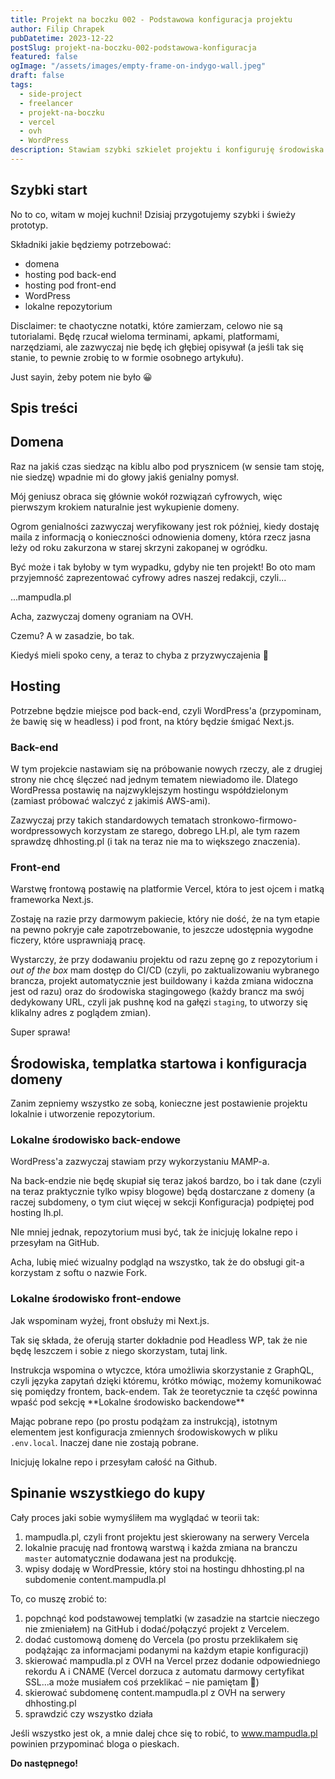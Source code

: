 ```yaml
---
title: Projekt na boczku 002 - Podstawowa konfiguracja projektu 
author: Filip Chrapek
pubDatetime: 2023-12-22
postSlug: projekt-na-boczku-002-podstawowa-konfiguracja
featured: false
ogImage: "/assets/images/empty-frame-on-indygo-wall.jpeg"
draft: false
tags:
  - side-project
  - freelancer
  - projekt-na-boczku
  - vercel
  - ovh
  - WordPress
description: Stawiam szybki szkielet projektu i konfiguruję środowiska.
---
```


## Szybki start

No to co, witam w mojej kuchni! Dzisiaj przygotujemy szybki i świeży prototyp.

Składniki jakie będziemy potrzebować:
- domena 
- hosting pod back-end
- hosting pod front-end
- WordPress
- lokalne repozytorium

<Callout>
Disclaimer: te chaotyczne notatki, które zamierzam, celowo nie są tutorialami. Będę rzucał wieloma terminami, apkami, platformami, narzędziami, ale zazwyczaj nie będę ich głębiej opisywał (a jeśli tak się stanie, to pewnie zrobię to w formie osobnego artykułu).
 
Just sayin, żeby potem nie było 😀
</Callout>

## Spis treści

## Domena

Raz na jakiś czas siedząc na kiblu albo pod prysznicem (w sensie tam stoję, nie siedzę) wpadnie mi do głowy jakiś genialny pomysł.

Mój geniusz obraca się głównie wokół rozwiązań cyfrowych, więc pierwszym krokiem naturalnie jest wykupienie domeny.

Ogrom genialności zazwyczaj weryfikowany jest rok później, kiedy dostaję maila z informacją o konieczności odnowienia domeny, która rzecz jasna leży od roku zakurzona w starej skrzyni zakopanej w ogródku.

Być może i tak byłoby w tym wypadku, gdyby nie ten projekt! Bo oto mam przyjemność zaprezentować cyfrowy adres naszej redakcji, czyli...

...mampudla.pl

Acha, zazwyczaj domeny ograniam na <LinkExternal href="https://www.ovhcloud.com/">OVH</LinkExternal>.

Czemu? A w zasadzie, bo tak.

Kiedyś mieli spoko ceny, a teraz to chyba z przyzwyczajenia 🤷

## Hosting

Potrzebne będzie miejsce pod back-end, czyli WordPress'a (przypominam, że bawię się w headless) i pod front, na który będzie śmigać Next.js.
### Back-end

W tym projekcie nastawiam się na próbowanie nowych rzeczy, ale z drugiej strony nie chcę ślęczeć nad jednym tematem niewiadomo ile. Dlatego WordPressa postawię na najzwyklejszym hostingu współdzielonym (zamiast próbować walczyć z jakimiś AWS-ami).

Zazwyczaj przy takich standardowych tematach stronkowo-firmowo-wordpressowych korzystam ze starego, dobrego <LinkExternal href="https://www.lh.pl/hosting?ref=kiwwwipl">LH.pl</LinkExternal>, ale tym razem sprawdzę <LinkExternal href="dhhosting.pl">dhhosting.pl</LinkExternal> (i tak na teraz nie ma to większego znaczenia).
### Front-end 

Warstwę frontową postawię na platformie <LinkExternal href="https://vercel.com/">Vercel</LinkExternal>, która to jest ojcem i matką frameworka Next.js.

Zostaję na razie przy darmowym pakiecie, który nie dość, że na tym etapie na pewno pokryje całe zapotrzebowanie, to jeszcze udostępnia wygodne ficzery, które usprawniają pracę.

Wystarczy, że przy dodawaniu projektu od razu zepnę go z repozytorium i *out of the box* mam dostęp do CI/CD (czyli, po zaktualizowaniu wybranego brancza, projekt automatycznie jest buildowany i każda zmiana widoczna jest od razu) oraz do środowiska stagingowego (każdy brancz ma swój dedykowany URL, czyli jak pushnę kod na gałęzi `staging`, to utworzy się klikalny adres z poglądem zmian).

Super sprawa!

## Środowiska, templatka startowa i konfiguracja domeny

Zanim zepniemy wszystko ze sobą, konieczne jest postawienie projektu lokalnie i utworzenie repozytorium.

### Lokalne środowisko back-endowe

WordPress'a zazwyczaj stawiam przy wykorzystaniu <LinkExternal href="https://www.mamp.info/">MAMP-a</LinkExternal>.

Na back-endzie nie będę skupiał się teraz jakoś bardzo, bo i tak dane (czyli na teraz praktycznie tylko wpisy blogowe) będą dostarczane z domeny (a raczej subdomeny, o tym ciut więcej w sekcji Konfiguracja) podpiętej pod hosting lh.pl.

NIe mniej jednak, repozytorium musi być, tak że inicjuję lokalne repo i przesyłam na <LinkExternal href="https://github.com/">GitHub</LinkExternal>.

Acha, lubię mieć wizualny podgląd na wszystko, tak że do obsługi git-a korzystam z softu o nazwie <LinkExternal href="https://git-fork.com/">Fork</LinkExternal>.

### Lokalne środowisko front-endowe

Jak wspominam wyżej, front obsłuży mi Next.js.

Tak się składa, że oferują starter dokładnie pod Headless WP, tak że nie będę leszczem i sobie z niego skorzystam, <LinkExternal href="https://vercel.com/templates/next.js/isr-blog-nextjs-wordpress">tutaj link</LinkExternal>.

<Callout>
Instrukcja wspomina o wtyczce, która umożliwia skorzystanie z GraphQL, czyli języka zapytań dzięki któremu, krótko mówiąc, możemy komunikować się pomiędzy frontem, back-endem. Tak że teoretycznie ta część powinna wpaść pod sekcję **Lokalne środowisko backendowe**
</Callout>

Mając pobrane repo (po prostu podążam za instrukcją), istotnym elementem jest konfiguracja zmiennych środowiskowych w pliku `.env.local`. Inaczej dane nie zostają pobrane.

Inicjuję lokalne repo i przesyłam całość na Github.

## Spinanie wszystkiego do kupy

Cały proces jaki sobie wymyśliłem ma wyglądać w teorii tak:
1. <LinkExternal href="https://www.mampudla.pl/">mampudla.pl</LinkExternal>, czyli front projektu jest skierowany na serwery Vercela
2. lokalnie pracuję nad frontową warstwą i każda zmiana na branczu `master` automatycznie dodawana jest na produkcję.
3. wpisy dodaję w WordPressie, który stoi na hostingu dhhosting.pl na subdomenie content.mampudla.pl

To, co muszę zrobić to:
1. popchnąć kod <LinkExternal href="https://vercel.com/templates/next.js/isr-blog-nextjs-wordpress">podstawowej templatki</LinkExternal> (w zasadzie na startcie nieczego nie zmieniałem) na GitHub i dodać/połączyć projekt z Vercelem.
2. dodać customową domenę do Vercela (po prostu przeklikałem się podążając za informacjami podanymi na każdym etapie konfiguracji)
3. skierować <LinkExternal href="https://www.mampudla.pl/">mampudla.pl</LinkExternal> z OVH na Vercel przez dodanie odpowiedniego rekordu A i CNAME (Vercel dorzuca z automatu darmowy certyfikat SSL...a może musiałem coś przeklikać – nie pamiętam 🤷)
4. skierować subdomenę content.mampudla.pl z OVH na serwery dhhosting.pl
5. sprawdzić czy wszystko działa

Jeśli wszystko jest ok, a mnie dalej chce się to robić, to <LinkExternal href="https://www.mampudla.pl/">www.mampudla.pl</LinkExternal> powinien przypominać bloga o pieskach.

**Do następnego!**

